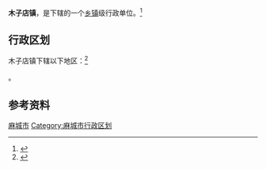 {{中国乡级行政区|42/11/81/109/000}}

'''木子店镇'''，是{{PRC admin/fullname|42/11/81/109/000|3}}下辖的一个[[乡镇|乡镇]]级行政单位。<ref>{{PRC admin/ref sgc|{{PRC admin/parent|42/11/81/109/000}}}}</ref>

== 行政区划 ==

木子店镇下辖以下地区：<ref>{{PRC admin/ref sgc|42/11/81/109/000}}</ref>

{{PRC admin/children|42/11/81/109/000}}。

== 参考资料 ==

{{reflist}}

{{湖北省黄冈市麻城市行政区划}}
{{湖北行政区划小作品}}
[[Category:黄冈建制镇|麻城市]]
[[Category:麻城市行政区划|Category:麻城市行政区划]]